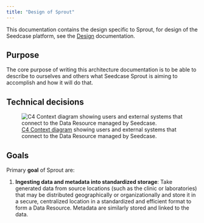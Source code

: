 ```yaml
---
title: "Design of Sprout"
---
```


This documentation contains the design specific to Sprout, for design
of the Seedcase platform, see the [Design](https://design.seedcase-project.org)
documentation.

## Purpose

The core purpose of writing this architecture documentation is to be
able to describe to ourselves and others what Seedcase Sprout is aiming
to accomplish and how it will do that.

::: content-hidden
## Technical decisions

![[C4 Context diagram](https://c4model.com/#SystemContextDiagram)
showing users and external systems that connect to the Data Resource
managed by Seedcase.](images/c4/context.svg)
:::

## Goals

Primary **goal** of Sprout are:

1.  **Ingesting data and metadata into standardized storage**: Take
    generated data from source locations (such as the clinic or
    laboratories) that may be distributed geographically or
    organizationally and store it in a secure, centralized location in a
    standardized and efficient format to form a Data Resource. Metadata
    are similarly stored and linked to the data.
